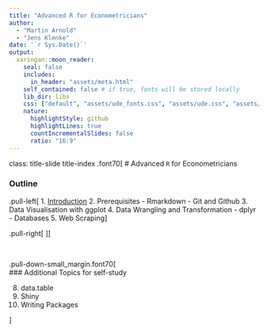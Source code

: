 ```yaml
---
title: "Advanced R for Econometricians"
author: 
  - "Martin Arnold"
  - "Jens Klenke"
date: '`r Sys.Date()`'
output:
  xaringan::moon_reader:
    seal: false
    includes:
      in_header: "assets/meta.html"
    self_contained: false # if true, fonts will be stored locally
    lib_dir: libs
    css: ["default", "assets/ude_fonts.css", "assets/ude.css", "assets/custom.css", "assets/title_slides.css"]
    nature:
      highlightStyle: github
      highlightLines: true
      countIncrementalSlides: false
      ratio: "16:9"
---
```

class: title-slide title-index 
.font70[
# Advanced `R` for Econometricians 

### Outline

.pull-left[
1. [Introduction](Introduction/Introduction.html)
2. Prerequisites
   - Rmarkdown 
   - Git and Github
3. Data Visualisation with ggplot
4. Data Wrangling and Transformation
   - dplyr
   - Databases
5. Web Scraping
]

.pull-right[
<ol start = "6">
  <li> Advanced R Programming </li>
  <ul>
    <li> Advanced Concepts</li>
    <li> Functional Programming</li>
    <li> Object Oriented Programming</li>
  </ul>
  <li> Performance </li> 
  <ul>
    <li> Profiling and Benchmarking</li> 
    <li> Improving Performance</li>
    <li> Rcpp</li>
    <li> RcppArmadillo</li>
  </ul>
</ol>
]]

<br>

.pull-down-small_margin.font70[
<br>
### Additional Topics for self-study

<ol start = "8">
  <li>data.table</li>
  <li> Shiny </li>
  <li> Writing Packages </li>
</ol>
]
